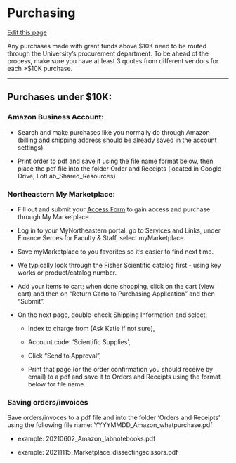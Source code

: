 # Purchasing

[Edit this page](https://github.com/DrK-Lo/lotterhoslabprotocols/edit/main/general_purchasing.qmd)

Any purchases made with grant funds above \$10K need to be routed through the University's procurement department. To be ahead of the process, make sure you have at least 3 quotes from different vendors for each \>\$10K purchase.

------------------------------------------------------------------------

## **Purchases under \$10K:** {.unnumbered}

### **Amazon Business Account:**

-   Search and make purchases like you normally do through Amazon (billing and shipping address should be already saved in the account settings).

-   Print order to pdf and save it using the file name format below, then place the pdf file into the folder Order and Receipts (located in Google Drive, LotLab_Shared_Resources)

### **Northeastern My Marketplace:**

-   Fill out and submit your [Access Form](https://finance.northeastern.edu/wp-content/uploads/myMarketplace-Access-Form-v5-1.pdf) to gain access and purchase through My Marketplace.

-   Log in to your MyNortheastern portal, go to Services and Links, under Finance Serces for Faculty & Staff, select myMarketplace.

-   Save myMarketplace to you favorites so it's easier to find next time.

-   We typically look through the Fisher Scientific catalog first - using key works or product/catalog number.

-   Add your items to cart; when done shopping, click on the cart (view cart) and then on "Return Carto to Purchasing Application" and then "Submit".

-   On the next page, double-check Shipping Information and select:

    -   Index to charge from (Ask Katie if not sure),

    -   Account code: 'Scientific Supplies',

    -   Click "Send to Approval",

    -   Print that page (or the order confirmation you should receive by email) to a pdf and save it to Orders and Receipts using the format below for file name.

### **Saving orders/invoices**

Save orders/invoces to a pdf file and into the folder 'Orders and Receipts' using the following file name:
YYYYMMDD_Amazon_whatpurchase.pdf

-   example: 20210602_Amazon_labnotebooks.pdf

-   example: 20211115_Marketplace_dissectingscissors.pdf
